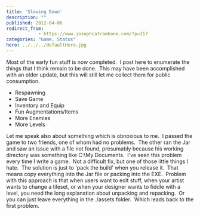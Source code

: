 ```yaml
---
title: 'Slowing Down'
description: ""
published: 2012-04-06
redirect_from: 
            - https://www.josephcatrambone.com/?p=117
categories: "Game, Status"
hero: ../../../defaultHero.jpg
---
```

Most of the early fun stuff is now completed.  I post here to enumerate the things that I think remain to be done.  This may have been accomplished with an older update, but this will still let me collect them for public consumption.

- Respawning
- Save Game
- Inventory and Equip
- Fun Augmentations/Items
- More Enemies
- More Levels

Let me speak also about something which is obnoxious to me.  I passed the game to two friends, one of whom had no problems.  The other ran the Jar and saw an issue with a file not found, presumably because his working directory was something like C:\\My Documents.  I've seen this problem every time I write a game.  Not a difficult fix, but one of those little things I hate.  The solution is just to 'pack the build' when you release it.  That means copy everything into the Jar file or packing into the EXE.  Problem with this approach is that when users want to edit stuff, when your artist wants to change a tileset, or when your designer wants to fiddle with a level, you need the long explanation about unpacking and repacking.  Or you can just leave everything in the ./assets folder.  Which leads back to the first problem.
